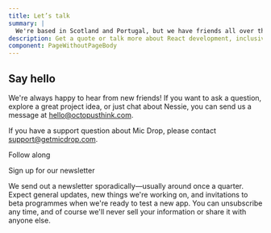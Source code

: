 ```yaml
---
title: Let’s talk
summary: |
  We're based in Scotland and Portugal, but we have friends all over the world. If you'd like to say hello, feel free to drop us a line!
description: Get a quote or talk more about React development, inclusive design, or design systems.
component: PageWithoutPageBody
---
```




<Panel gridTablet="8fr 4fr">

<div css={css`
  position: relative;
  z-index: 100;
`}>

## Say hello
  
We're always happy to hear from new friends! If you want to ask a question, explore a great project idea, or just chat about Nessie, you can send us a message at [hello@octopusthink.com](mailto:hello@octopusthink.com).

If you have a support question about Mic Drop, please contact [support@getmicdrop.com](mailto:support@getmicdrop.com).
</div>

<WavingOctopusArm />

</Panel>

<Panel dark>

<div css={css`text-align: center`}>

<Heading inverse>Follow along</Heading>

<InstagramFeed number="3" />
<SocialMediaLinks />



</div>

</Panel>

<Panel>

<Heading>Sign up for our newsletter</Heading>

<Paragraph small>
  We send out a newsletter sporadically—usually around once a quarter. Expect general updates, new things we're working on, and invitations to beta programmes when we're ready to test a new app.
</Paragraph>

<Paragraph small>
  You can unsubscribe any time, and of course we'll never sell your information or share it with anyone else.
</Paragraph>

<NewsletterSignupForm />

</Panel>
